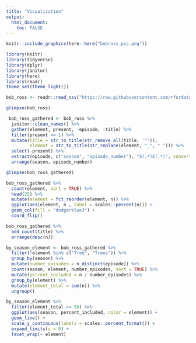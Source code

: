 ```yaml
---
title: "Visualization"
output: 
  html_document:
    toc: FALSE
---
```



```r
knitr::include_graphics(here::here("bobross_pic.png"))
```

```r
library(knitr)
library(tidyverse)
library(dplyr)
library(janitor)
library(here)
library(readr)
theme_set(theme_light())

```

```r
bob_ross <- readr::read_csv("https://raw.githubusercontent.com/rfordatascience/tidytuesday/master/data/2019/2019-08-06/bob-ross.csv")
```


```r
glimpse(bob_ross)
```

```r
 bob_ross_gathered <- bob_ross %>%
  janitor::clean_names() %>%
  gather(element, present, -episode, -title) %>%
  filter(present == 1) %>%
  mutate(title = str_to_title(str_remove_all(title, '"')),
         element = str_to_title(str_replace(element, "_", " "))) %>%
  select(-present) %>%
  extract(episode, c("season", "episode_number"), "S(.*)E(.*)", convert = TRUE, remove = FALSE) %>%
  arrange(season, episode_number)
```

```r
glimpse(bob_ross_gathered)
```

```r
bob_ross_gathered %>%
  count(element, sort = TRUE) %>%
  head(25) %>%
  mutate(element = fct_reorder(element, n)) %>%
  ggplot(aes(element, n , label = scales::percent(n))) +
  geom_col(fill = "dodgerblue3") +
  coord_flip()
```

```r
bob_ross_gathered %>%
  add_count(title) %>%
  arrange(desc(n))
```

```r
by_season_element <- bob_ross_gathered %>%
  filter(!element %in% c("Tree", "Trees")) %>%
  group_by(season) %>%
  mutate(number_episodes = n_distinct(episode)) %>%
  count(season, element, number_episodes, sort = TRUE) %>%
  mutate(percent_included = n / number_episodes) %>%
  group_by(element) %>%
  mutate(element_total = sum(n)) %>%
  ungroup()

by_season_element %>%
  filter(element_total >= 50) %>%
  ggplot(aes(season, percent_included, color = element)) +
  geom_line() +
  scale_y_continuous(labels = scales::percent_format()) +
  expand_limits(y = 0) +
  facet_wrap(~ element)
```


